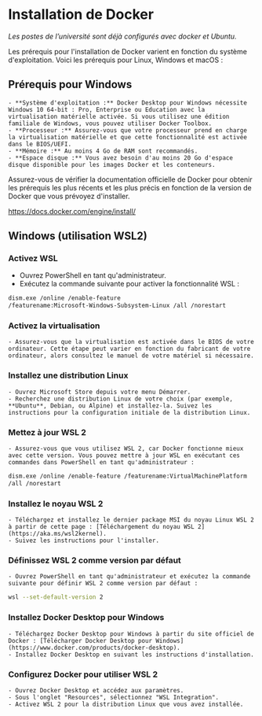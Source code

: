 # Installation de Docker

*Les postes de l’université sont déjà configurés avec docker et Ubuntu.*

Les prérequis pour l'installation de Docker varient en fonction du système d'exploitation. Voici les prérequis pour Linux, Windows et macOS :

## Prérequis pour Windows

    - **Système d'exploitation :** Docker Desktop pour Windows nécessite Windows 10 64-bit : Pro, Enterprise ou Education avec la virtualisation matérielle activée. Si vous utilisez une édition familiale de Windows, vous pouvez utiliser Docker Toolbox.
    - **Processeur :** Assurez-vous que votre processeur prend en charge la virtualisation matérielle et que cette fonctionnalité est activée dans le BIOS/UEFI.
    - **Mémoire :** Au moins 4 Go de RAM sont recommandés.
    - **Espace disque :** Vous avez besoin d'au moins 20 Go d'espace disque disponible pour les images Docker et les conteneurs.

Assurez-vous de vérifier la documentation officielle de Docker pour obtenir les prérequis les plus récents et les plus précis en fonction de la version de Docker que vous prévoyez d'installer.

https://docs.docker.com/engine/install/

## Windows (utilisation WSL2)

### Activez WSL
- Ouvrez PowerShell en tant qu'administrateur.
- Exécutez la commande suivante pour activer la fonctionnalité WSL :

```bash copy
dism.exe /online /enable-feature
/featurename:Microsoft-Windows-Subsystem-Linux /all /norestart
```

### Activez la virtualisation
    - Assurez-vous que la virtualisation est activée dans le BIOS de votre ordinateur. Cette étape peut varier en fonction du fabricant de votre ordinateur, alors consultez le manuel de votre matériel si nécessaire.
### Installez une distribution Linux
    - Ouvrez Microsoft Store depuis votre menu Démarrer.
    - Recherchez une distribution Linux de votre choix (par exemple, **Ubuntu**, Debian, ou Alpine) et installez-la. Suivez les instructions pour la configuration initiale de la distribution Linux.
### Mettez à jour WSL 2
    - Assurez-vous que vous utilisez WSL 2, car Docker fonctionne mieux avec cette version. Vous pouvez mettre à jour WSL en exécutant ces commandes dans PowerShell en tant qu'administrateur :

```bash copy
dism.exe /online /enable-feature /featurename:VirtualMachinePlatform
/all /norestart
```

### Installez le noyau WSL 2
    - Téléchargez et installez le dernier package MSI du noyau Linux WSL 2 à partir de cette page : [Téléchargement du noyau WSL 2](https://aka.ms/wsl2kernel).
    - Suivez les instructions pour l'installer.
### Définissez WSL 2 comme version par défaut
    - Ouvrez PowerShell en tant qu'administrateur et exécutez la commande suivante pour définir WSL 2 comme version par défaut :

```bash copy
wsl --set-default-version 2
```

### Installez Docker Desktop pour Windows
    - Téléchargez Docker Desktop pour Windows à partir du site officiel de Docker : [Télécharger Docker Desktop pour Windows](https://www.docker.com/products/docker-desktop).
    - Installez Docker Desktop en suivant les instructions d'installation.
### Configurez Docker pour utiliser WSL 2
    - Ouvrez Docker Desktop et accédez aux paramètres.
    - Sous l'onglet "Resources", sélectionnez "WSL Integration".
    - Activez WSL 2 pour la distribution Linux que vous avez installée.

